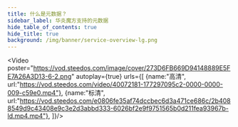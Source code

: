 ```yaml
---
title: 什么是元数据？
sidebar_label: 华炎魔方支持的元数据
hide_table_of_contents: true
hide_title: true
background: /img/banner/service-overview-lg.png
---
```




<Video 
    poster="https://vod.steedos.com/image/cover/273D6FB669D94148889E5FE7A26A3D13-6-2.png"
    autoplay={true}
    urls={[
        {name:"高清", url:"https://vod.steedos.com/video/40072181-177297095c2-0000-0000-009-c59e0.mp4"},
        {name:"标清", url:"https://vod.steedos.com/e0806fe35af74dccbec6d3a471ce686c/2b4088549d9c43408e9c3e2d3abbd333-6026bf2e9f9751565b0d211fea93967b-ld.mp4.mp4"},
    ]}/>



<!--
大家好，现在低代码平台非常热门，低代码平台提出了“点击鼠标，就能编程”的伟大目标。那如何能实现这个伟大目标呢？关键就是元数据。元数据是低代码开发平台的核心。低代码开发平台使用元数据定义对象，字段，配置，代码，逻辑和页面布局，并基于这些元数据自动生成系统的数据结构以及应用程序的用户界面和自动化逻辑。
那为什么使用元数据而不是直接编写代码呢？因为基于元数据开发的应用程序是配置型的，数据模型、界面、业务逻辑等都通过配置的方式实现，因此非常灵活，当你的业务需求发生变化时，不需要找软件公司修改代码，不需要漫长的等待。只需要点击鼠标，修改配置，应用程序就会跟着变化。

![基于元数据](/assets/videos_images/metadate.png)

#### 那我们来看看低代码平台需要支持哪些类型的元数据。

典型的元数据就是数据结构的定义，也就是数据库里的表结构，数据表与表之间的相互关联关系。这里我们是把表叫做对象。数据结构的元数据，主要用于两方面，一方面是数据在数据库里面的存储，另一方面是自动生成前台应用的一些标准操作页面，比如说列表显示，增删改查等等这样的标准操作。

用户在系统中录入一条数据的时候，需要校验录入的数据是否符合系统的要求。这时候就需要引入一种新的元数据叫验证规则。

我们有客户也提到，验证规则可以用来合规管理上。传统的系统是通过代码方式的来定义合规规则或者是管理的一些要求，现在可以通过可视化配置验证规则的方式，给业务人员就能看懂、就能配置，例如，对于差旅管理系统来说，可以在疫情期间禁止选择某些特定的高风险目的地。

通过这样的验证规则的配置，也是可以把我们很多的监管或管理的要求，在系统中明确出来，业务人员也能够自己去配一些这样的验证规则，实现管理方面的个性化需求。

华炎魔方还提供了像工作流规则这样更智能化的自动化工具。我们这里的工作流规则应对的是这种情况，比如说用户在输入一条记录之后，希望不仅仅是往数据库里面插入一条记录，可能还会由此进行一些其他的操作。

我举个例子，可能我创建一条订单记录，我需要通知相应的产品经理，也可能根据我的订货数量可能会去新增自动生成一条出库单，或者再建一些复杂的规则，假设库存不足的话，我不仅是要新建一条出库单，并且可能要发起一个采购单。这样一个规则要求就可以通过工作流规则实现。

华炎魔方还提供了批准过程，这个是偏向于业务流的基本范畴。他的基本思路是，如果我往系统里面录一条数据或者修改一条数据之后，对于这条数据的合法性，或者是否被认可，这件事需要一个批准的过程。我们可以在系统里面通过元数据的方式把批准过程定义出来，就是我定义出来这个过程经过哪些步骤，每个步骤会执行怎样的一些操作，如果是同意了做什么，如果是驳回了，它会进行一些怎样的操作。典型的操作可能包括通知相关的人员，以及去对数据库里的某些记录进行一些变更，这就是一个批准过程。批准过程实际上也是相对动态的，是想实现好多的变化，或者是数据进行一些联动的自动化的操作。
那么基于这样一些业务数据的结构定义，系统也提供像报表、数据权限这样的一些东西。比如说这里的数据权限，它的基本思路是在我们的系统里，你可以基于权限组，对于每一个不管是自定义的对象、自定义的表，或者是系统里面内置的一些表，都可以定义相应的权限来设置，来限制这些人员是否可以看到这条数据，或者说它可以看到什么范围内的数据。

举个简单的例子，假设是合同管理，会有大量的合同记录，可能对于不同的人，他会有不同读取数据的权限。普通的人员只能看到自己的合同，而他的部门经理可能是可以看到他本部门的这些合同，对于公司的管理部门才能看到全公司的所有合同。我们这里面就可以通过权限这块的定义来实现。

当然，你还可以编写代码。如果我们的现有的元数据不足以支撑你的一些复杂的业务逻辑，比如说肯定要跟第三方系统进行一些数据的交换，我可能有张单据需要发给财务系统，自动的发起财务相关的一些业务逻辑处理，或者说我需要从财务系统里面读取出我某个单据里面当前最新的财务处理的一个状况，我们就可以通过增加一些代码方式来去跟这些第三方的系统进行一些接口，这些我们就通过传统的写代码来实现。

华炎魔方就是通过这些元数据来描述一个业务系统，包括数据结构，界⾯和业务逻辑。包括我刚才说到的对于数据定义，包括用户界面的定义，说某个表在列表显示的时候，列表页上显示哪些字段，这些字段的宽度或者字段的一些呈现方式等等。也包括我刚才提到了相对动态的一些像验证规则、工作流规则、批准过程的这些元数据的定义，以及加上我们的一些代码。

这些代码就是需要程序员做的一些内容。上面的这些元数据的配置可以是由业务人员来实现，因为我们的配置引擎提供了一套可视化的页面，也就是直接在页面上，你就可以去定义出这样的元数据。

换句话说，就可以定义出相应的表，它的表结构，它的字段，它的表与表之间的关系以及动态的当我增加一条表记录之后，它可能触发一些相应的通知或者是字段更新，也就是往表里面修改内容这样的一些操作，这个我们是提供了一套界面化的一个配置，由业务人员这些相对于编程的门槛要求不高的这部分人员来做的。

![技术架构](/assets/videos_images/technique.png)

元数据加上开发人员或者是程序员做的代码，通过我们的解释引擎，它可以动态的生成一个低代码的企业应用。我们这里面说动态生成的意思，主要是体现在我可以实时的去修改一些元数据项，当我去实时的修改一些元数据之后，我们的解释引擎会实时的动态去生成修改之后的企业应用页面，或者是它的一些动态处理机制。

所以，配置引擎，实际上就是页面化的配置页面，也就是说我在界面上去定义出这样的数据结构，比如说我有哪些表，比如说我的工作流规则是怎样的，我们有相应的页面去配置。
而解释引擎它的主要目是把元数据解释成为最终系统用户所使用的这样一套界面。

![可视化配置元数据](/assets/videos_images/click.png)

例如我们在华炎魔方后台去设置一个对象，也就是在我们这个系统里面是对于表的一个定义，基于这样表的定义，系统的解释引擎会把它自动的动态生成相应的页面，这块的页面就是用户去使用时候的页面，比如说一个项目的显示页，它会显示出某一个项目的详细信息，以及由这个项目相关联的像里程碑、项目任务、日志、问题、费用等等的一些相关表的一个信息。

在后台的设置里面，可以去通过可视化的页面去配置这样的数据结构的元数据，同时我们也可以在这样的数据相关设置里面去配置，刚才提到像批准过程，或者是工作流规则这样的相对动态的一些机制，而系统会自动的生成相应的前台的页面。我们自动生成它基本的逻辑是说，当我定义出一个对象，我们把它叫做对象，你也可以把它理解为就是类比于一个表。

当定义好这个表的基本的字段，列表视图之后，系统会自动的生成它的增加修改列表显示这样的一些页面，因此这些页面就无需您再去写代码去呈现，这样的话可以极大的减少原先我们做系统的一些工作量，因为我们常规的写系统，做系统做项目的话，一方面是要在数据库里面建项目的数据结构，然后也要在前台去把相应的页面去生成出来。而在我们华炎魔方这样的一个框架里面，这些是通过您配置元数据，然后系统的自动地解释并生成这样一个前台的页面和相应的处理逻辑，包括点击某个按钮之后后台的一些操作。

![开发难度降低到excel级别](/assets/videos_images/formula.png)

#### 在华炎魔方中，用得比较多的还有公式这一块，所以把它叫做公式引擎。

关于公式的应用，一方面是说我们有一种类型的字段是公式字段，当我们去建一个表的时候，有些字段不是由用户自己去录入。而是希望由系统自动生成的。比如说最简单的经典公式，是总价应该等于单价乘以数量。

除了这种数学计算，还有其他一些字段的取值也是希望由系统自动获得。比如说我举个简单的例子，假设是一个项目管理，第一层是项目，第二层是项目的任务。而项目任务里面，有一个字段是项目，另外一个字段是项目经理。选择好项目后，系统能直接取到对应的项目经理、而无需再次录入，因为项目的记录里已经有项目经理了。这样如果项目的项目经理发生了变更，而任务这条记录，其中的项目经理也会随之发生变化。这就是公式字段的一个基本的逻辑。

除了公式字段，公式还会有更多的应用场景。因为公式最终的取值有一种比较特殊的是true，false，像刚才提到的批准过程，验证规则，业务规则，都可以用到公式。
例如，我们这里面的验证规则主要是对要用户输入数据的有效性做一个相应的验证。

我们就可以通过定义相应的公式，定义出不符合有效性的情况。比如说最简单的一个例子是结束日期应该大于开始日期，那我们就定义一条验证规则，说如果结束日期小于开始日期的话，则弹出出错信息。这样，当用户输入记录时，会依据这条验证规则是否为真，来判定是认可这条记录、还是会弹出出错信息。

再比如定义批准过程的时候，我们可以加上这样的一些条件，限定在什么情况下才需要这样的批准过程。例如订单，可能我们需要设定一个限额，比如说超过1000块以上的需要走批准过程，而1000块以下的业务人员就能自己做决定，那么我们就可以在批准过程里面通过公式来定义这样的一个批准过程的条件，也就是
金额大于1000。

我举这个例子实际上是想说一下，通过简单的一些公式，业务人员而不是程序员就能够把相对复杂的，像是批准过程里面的一些细节，自己就能够定义出来。

![运算符和函数公式](/assets/videos_images/function_formula.png)

华炎魔方的公式引擎，内置了很多的运算符和函数，包括像数学的、逻辑的，我们刚才提到求true或false的，或者基于日期、文本的其他一些函数，我们这些函数在官网上都有公示，使用时可具体参考下用法。

这里举了几个公式的示例，我想就不重点阐释，可以看到，通过我们的公式可以把相对复杂一点的逻辑与判断定义出来。比如说这里面的公式，就是既判断其中的两个时间一个状态，还有一个是否过期的一个字段，通过逻辑关系来组合判断是否为真。

![验证规则](/assets/videos_images/rule.png)

刚才也提到了验证规则，实际上我们的验证规则是要验证该对象的数据，就是我新建一条数据或者修改一条数据，是否符合特定的规则要求。

所以我们里面也有相应的示例.可以通过判断这个公式最终的取值是true or false来实现对记录的验证。也像这里面就是根据记录的阶段、金额、提交状态组合出来，认为这样的数据是不合法的，这就是验证规则的基本概念。

![工作流规则](/assets/videos_images/workflow.png)

#### 再来看工作流规则，工作流的规则可以把它理解为 if then这样的主要的逻辑。

这里举了一个简单的例子，当我新建一个业务机会的时候，是有个字段叫默认结束日期，他希望把它改为业务机会创建时间后的6个月。规则条件用到了公式，如果没有close则可以进行自动化的操作，这里是个字段更新的操作。而这个字段更新也是通过公式，把这里面这个公式的取值赋予“closed_date”字段，也就是当前的日期加6个月的这样的一个公式来自动取值，所以简言之。我们的工作流规则偏向的是动态的，是说在满足一定的条件下，让系统去帮你做一些事情，像这里就是说去修改某字段的值。实际的情况会比这个例子复杂很多。

比如说，我发起一个订单之后，需要通知相应的我的经理；同时我发起一个订单，不仅是新建一条订单之后记录，还要同时生成一张出库单；或者，判断出库存不足的情况，需要同时生成一张出库单再加一张请购单。这些自动化的操作就可以通过工作流规则来完成。

![批准过程](/assets/videos_images/process.png)

我们这里面还有一个批准过程的机制。我要录入一条记录，在我们系统里面，如果它的合法性是需要经过一些审批的一个过程，我们就把这个处理过程配置为1条批准过程。

批准过程是分两层的，第一层是说整个批准过程的一些参数，例如指定条件，是指符合这个条件，才让你去走这样的一个批准过程。其他当我进行提交或者是最终批准、最终拒绝之后，系统会自动做哪些事也是在这一层进行定义的。

第二层是定义一些批准的步骤，例如，经过了部门经理、财务经理和总经理审核的几个步骤，每个步骤可以审定根据什么样的条件判断是否要进入这个步骤，这个步骤具体发个谁，也可以在每一步上定义如果批准或者拒绝之后会进行怎样的一些操作。

批准过程，这个基本上可以把它理解为是一种业务流。

以上就是华炎魔方元数据的基本情况，更详细的信息您可以在我们的官网上查询，包括一些说明文档及视频资料。如果还有其他需求，欢迎随时和我们联系，感谢您的观看！

-->